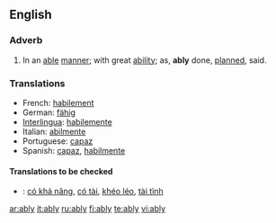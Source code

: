 ==English==

===Adverb===
{{en-adv}}

#In an [[able]] [[manner]]; with great [[ability]]; as, '''ably''' done, [[planned]], said.
===Translations===
*French: [[habilement]]
*German: [[fähig]]
*[[Interlingua]]: [[habilemente]]
*Italian: [[abilmente]]
*Portuguese: [[capaz]]
*Spanish: [[capaz]], [[habilmente]]

====Translations to be checked====
{{checktrans}}
*{{ttbc|Vietnamese}}: [[có khả năng]], [[có tài]], [[khéo léo]], [[tài tình]]

[[ar:ably]]
[[it:ably]]
[[ru:ably]]
[[fi:ably]]
[[te:ably]]
[[vi:ably]]